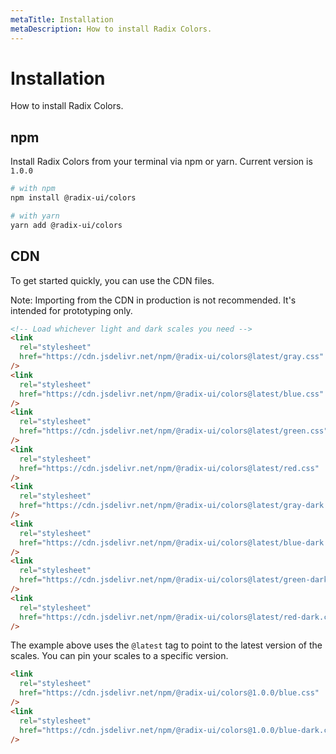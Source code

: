 ```yaml
---
metaTitle: Installation
metaDescription: How to install Radix Colors.
---
```


# Installation

<Description>How to install Radix Colors.</Description>

## npm

Install Radix Colors from your terminal via npm or yarn. Current version is `1.0.0`

```bash
# with npm
npm install @radix-ui/colors

# with yarn
yarn add @radix-ui/colors
```

## CDN

To get started quickly, you can use the CDN files.

<Note>
  Note: Importing from the CDN in production is not recommended. It's intended
  for prototyping only.
</Note>

```html
<!-- Load whichever light and dark scales you need -->
<link
  rel="stylesheet"
  href="https://cdn.jsdelivr.net/npm/@radix-ui/colors@latest/gray.css"
/>
<link
  rel="stylesheet"
  href="https://cdn.jsdelivr.net/npm/@radix-ui/colors@latest/blue.css"
/>
<link
  rel="stylesheet"
  href="https://cdn.jsdelivr.net/npm/@radix-ui/colors@latest/green.css"
/>
<link
  rel="stylesheet"
  href="https://cdn.jsdelivr.net/npm/@radix-ui/colors@latest/red.css"
/>
<link
  rel="stylesheet"
  href="https://cdn.jsdelivr.net/npm/@radix-ui/colors@latest/gray-dark.css"
/>
<link
  rel="stylesheet"
  href="https://cdn.jsdelivr.net/npm/@radix-ui/colors@latest/blue-dark.css"
/>
<link
  rel="stylesheet"
  href="https://cdn.jsdelivr.net/npm/@radix-ui/colors@latest/green-dark.css"
/>
<link
  rel="stylesheet"
  href="https://cdn.jsdelivr.net/npm/@radix-ui/colors@latest/red-dark.css"
/>
```

The example above uses the `@latest` tag to point to the latest version of the scales. You can pin your scales to a specific version.

```html
<link
  rel="stylesheet"
  href="https://cdn.jsdelivr.net/npm/@radix-ui/colors@1.0.0/blue.css"
/>
<link
  rel="stylesheet"
  href="https://cdn.jsdelivr.net/npm/@radix-ui/colors@1.0.0/blue-dark.css"
/>
```
